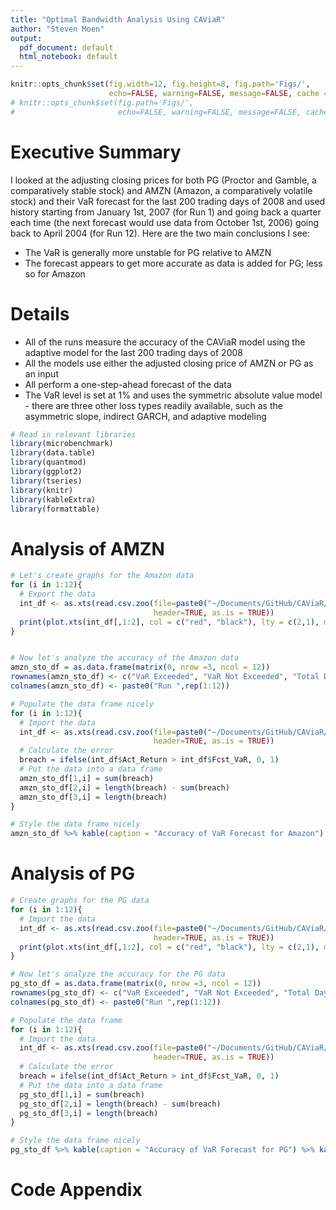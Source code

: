 ```yaml
---
title: "Optimal Bandwidth Analysis Using CAViaR"
author: "Steven Moen"
output:
  pdf_document: default
  html_notebook: default
---
```


```r
knitr::opts_chunk$set(fig.width=12, fig.height=8, fig.path='Figs/',
                      echo=FALSE, warning=FALSE, message=FALSE, cache = TRUE)
# knitr::opts_chunk$set(fig.path='Figs/',
#                       echo=FALSE, warning=FALSE, message=FALSE, cache = TRUE)
```


# Executive Summary

I looked at the adjusting closing prices for both PG (Proctor and Gamble, a comparatively stable stock) and AMZN (Amazon, a comparatively volatile stock) and their VaR forecast for the last 200 trading days of 2008 and used history starting from January 1st, 2007 (for Run 1) and going back a quarter each time (the next forecast would use data from October 1st, 2006) going back to April 2004 (for Run 12). Here are the two main conclusions I see:

- The VaR is generally more unstable for PG relative to AMZN
- The forecast appears to get more accurate as data is added for PG; less so for Amazon

# Details

- All of the runs measure the accuracy of the CAViaR model using the adaptive model for the last 200 trading days of 2008
- All the models use either the adjusted closing price of AMZN or PG as an input
- All perform a one-step-ahead forecast of the data
- The VaR level is set at 1% and uses the symmetric absolute value model - there are three other loss types readily available, such as the asymmetric slope, indirect GARCH, and adaptive modeling

```r
# Read in relevant libraries
library(microbenchmark)
library(data.table)
library(quantmod)
library(ggplot2)
library(tseries)
library(knitr)
library(kableExtra)
library(formattable)
```

# Analysis of AMZN

```r
# Let's create graphs for the Amazon data
for (i in 1:12){
  # Export the data
  int_df <- as.xts(read.csv.zoo(file=paste0("~/Documents/GitHub/CAViaR/amzn_result_",i, ".csv"), 
                                header=TRUE, as.is = TRUE))
  print(plot.xts(int_df[,1:2], col = c("red", "black"), lty = c(2,1), main = paste0("Log Return from AMZN Adj. Close vs. Fcst. VaR, Run ", i),grid.col = NA, legend.loc = "bottomleft"))
}



```

```r
# Now let's analyze the accuracy of the Amazon data
amzn_sto_df = as.data.frame(matrix(0, nrow =3, ncol = 12))
rownames(amzn_sto_df) <- c("VaR Exceeded", "VaR Not Exceeded", "Total Days")
colnames(amzn_sto_df) <- paste0("Run ",rep(1:12))

# Populate the data frame nicely
for (i in 1:12){
  # Import the data
  int_df <- as.xts(read.csv.zoo(file=paste0("~/Documents/GitHub/CAViaR/amzn_result_",i, ".csv"), 
                                header=TRUE, as.is = TRUE))
  # Calculate the error
  breach = ifelse(int_df$Act_Return > int_df$Fcst_VaR, 0, 1)
  # Put the data into a data frame
  amzn_sto_df[1,i] = sum(breach)
  amzn_sto_df[2,i] = length(breach) - sum(breach)
  amzn_sto_df[3,i] = length(breach)
}

# Style the data frame nicely
amzn_sto_df %>% kable(caption = "Accuracy of VaR Forecast for Amazon") %>% kable_styling(latex_options = c( "scale_down"), full_width = F)

```


# Analysis of PG

```r
# Create graphs for the PG data
for (i in 1:12){
  # Import the data
  int_df <- as.xts(read.csv.zoo(file=paste0("~/Documents/GitHub/CAViaR/PG_result_",i, ".csv"), 
                                header=TRUE, as.is = TRUE))
  print(plot.xts(int_df[,1:2], col = c("red", "black"), lty = c(2,1), main = paste0("Log Return from PG Adj. Close vs. Fcst. VaR, Run Number ", i),grid.col = NA, legend.loc = "bottomleft"))
}
```

```r
# Now let's analyze the accuracy for the PG data
pg_sto_df = as.data.frame(matrix(0, nrow =3, ncol = 12))
rownames(pg_sto_df) <- c("VaR Exceeded", "VaR Not Exceeded", "Total Days")
colnames(pg_sto_df) <- paste0("Run ",rep(1:12))

# Populate the data frame
for (i in 1:12){
  # Import the data
  int_df <- as.xts(read.csv.zoo(file=paste0("~/Documents/GitHub/CAViaR/PG_result_",i, ".csv"), 
                                header=TRUE, as.is = TRUE))
  # Calculate the error
  breach = ifelse(int_df$Act_Return > int_df$Fcst_VaR, 0, 1)
  # Put the data into a data frame
  pg_sto_df[1,i] = sum(breach)
  pg_sto_df[2,i] = length(breach) - sum(breach)
  pg_sto_df[3,i] = length(breach)
}

# Style the data frame nicely
pg_sto_df %>% kable(caption = "Accuracy of VaR Forecast for PG") %>% kable_styling(latex_options = c("scale_down"), full_width = F)

```

# Code Appendix

```r
```
